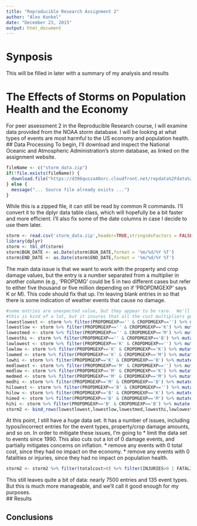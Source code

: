 ```yaml
---
title: "Reproducible Research Assignment 2"
author: "Alex Konkel"
date: "December 23, 2015"
output: html_document
---
```


# Synposis
This will be filled in later with a summary of my analysis and results

# The Effects of Storms on Population Health and the Economy
For peer assessment 2 in the Reproducible Research course, I will examine data provided from the NOAA storm database.  I will be looking at what types of events are most harmful to the US economy and population health.
## Data Processing
To begin, I'll download and inspect the National Oceanic and Atmospheric Administration's storm database, as linked on the assignment website.  
``` r
fileName <- c("storm_data.zip")
if(!file.exists(fileName)) {
  download.file("https://d396qusza40orc.cloudfront.net/repdata%2Fdata%2FStormData.csv.bz2", fileName)
} else {
  message("... Source file already exists ...")
}
```
While this is a zipped file, it can still be read by common R commands.  I'll convert it to the dplyr data table class, which will hopefully be a bit faster and more efficient.  I'll also fix some of the date columns in case I decide to use them later.
``` r
storm <- read.csv('storm_data.zip',header=TRUE,stringsAsFactors = FALSE)
library(dplyr)
storm <- tbl_df(storm)
storm$BGN_DATE <- as.Date(storm$BGN_DATE,format = '%m/%d/%Y %T')
storm$END_DATE <- as.Date(storm$END_DATE,format = '%m/%d/%Y %T')
```
The main data issue is that we want to work with the property and crop damage values, but the entry is a number separated from a multiplier in another column (e.g., 'PROPDMG' could be 5 in two different cases but refer to either five thousand or five million depending on if 'PROPDMGEXP' says K or M).  This code should fix that up.  I'm leaving blank entries in so that there is some indication of weather events that cause no damage.
``` r
#some entries are unexpected value, but they appear to be rare.  We'll remove anything that isn't empty, K, M, or B
#this is kind of a lot, but it insures that all the cost multipliers get handled correctly
lowestlowest <- storm %>% filter(PROPDMGEXP=='' & CROPDMGEXP=='') %>% mutate(propcost=PROPDMG,cropcost=CROPDMG)
lowestlow <- storm %>% filter(PROPDMGEXP=='' & CROPDMGEXP=='K') %>% mutate(propcost=PROPDMG,cropcost=CROPDMG*1000)
lowestmed <- storm %>% filter(PROPDMGEXP=='' & CROPDMGEXP=='M') %>% mutate(propcost=PROPDMG,cropcost=CROPDMG*1000000)
lowesthi <- storm %>% filter(PROPDMGEXP=='' & CROPDMGEXP=='B') %>% mutate(propcost=PROPDMG,cropcost=CROPDMG*1000000000)
lowlowest <- storm %>% filter(PROPDMGEXP=='K' & CROPDMGEXP=='') %>% mutate(propcost=PROPDMG*1000,cropcost=CROPDMG)
lowlow <- storm %>% filter(PROPDMGEXP=='K' & CROPDMGEXP=='K') %>% mutate(propcost=PROPDMG*1000,cropcost=CROPDMG*1000)
lowmed <- storm %>% filter(PROPDMGEXP=='K' & CROPDMGEXP=='M') %>% mutate(propcost=PROPDMG*1000,cropcost=CROPDMG*1000000)
lowhi <- storm %>% filter(PROPDMGEXP=='K' & CROPDMGEXP=='B') %>% mutate(propcost=PROPDMG*1000,cropcost=CROPDMG*1000000000)
medlowest <- storm %>% filter(PROPDMGEXP=='M' & CROPDMGEXP=='') %>% mutate(propcost=PROPDMG*1000000,cropcost=CROPDMG)
medlow <- storm %>% filter(PROPDMGEXP=='M' & CROPDMGEXP=='K') %>% mutate(propcost=PROPDMG*1000000,cropcost=CROPDMG*1000)
medmed <- storm %>% filter(PROPDMGEXP=='M' & CROPDMGEXP=='M') %>% mutate(propcost=PROPDMG*1000000,cropcost=CROPDMG*1000000)
medhi <- storm %>% filter(PROPDMGEXP=='M' & CROPDMGEXP=='B') %>% mutate(propcost=PROPDMG*1000000,cropcost=CROPDMG*1000000000)
hilowest <- storm %>% filter(PROPDMGEXP=='B' & CROPDMGEXP=='') %>% mutate(propcost=PROPDMG*1000000000,cropcost=CROPDMG)
hilow <- storm %>% filter(PROPDMGEXP=='B' & CROPDMGEXP=='K') %>% mutate(propcost=PROPDMG*1000000000,cropcost=CROPDMG*1000)
himed <- storm %>% filter(PROPDMGEXP=='B' & CROPDMGEXP=='M') %>% mutate(propcost=PROPDMG*1000000000,cropcost=CROPDMG*1000000)
hihi <- storm %>% filter(PROPDMGEXP=='B' & CROPDMGEXP=='B') %>% mutate(propcost=PROPDMG*1000000000,cropcost=CROPDMG*1000000000)
storm2 <- bind_rows(lowestlowest,lowestlow,lowestmed,lowesthi,lowlowest,lowlow,lowmed,lowhi,medlowest,medlow,medmed,medhi,hilowest,hilow,himed,hihi) %>% mutate(totalcost = propcost+cropcost)
```
At this point, I still have a huge data set.  It has a number of issues, including typos/incorrect entries for the event types, property/crop damage amounts, and so on.  In order to mitigate these issues, I'm going to
* limit the data set to events since 1990.  This also cuts out a lot of 0 damage events, and partially mitigates concerns on inflation.
* remove any events with 0 total cost, since they had no impact on the economy.
* remove any events with 0 fatalities or injuries, since they had no impact on population health.

``` r
storm2 <- storm2 %>% filter(totalcost>0) %>% filter(INJURIES>0 | FATALITIES>0) %>% filter(BGN_DATE>as.Date('1990/1/1'))
```
This still leaves quite a bit of data: nearly 7500 entries and 135 event types.  But this is much more manageable, and we'll call it good enough for my purposes.  
## Results

## Conclusions